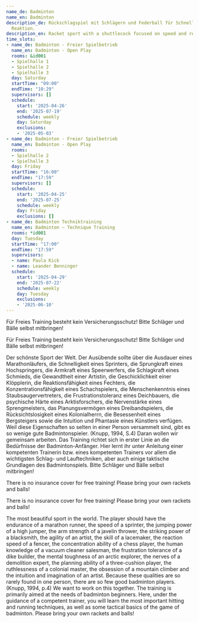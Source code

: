 ```yaml
---
name_de: Badminton
name_en: Badminton
description_de: Rückschlagspiel mit Schlägern und Federball für Schnelligkeit und
  Reaktion.
description_en: Racket sport with a shuttlecock focused on speed and reflexes.
time_slots:
- name_de: Badminton - Freier Spielbetrieb
  name_en: Badminton - Open Play
  rooms: &id001
  - Spielhalle 1
  - Spielhalle 2
  - Spielhalle 3
  day: Saturday
  startTime: "09:00"
  endTime: "10:29"
  supervisors: []
  schedule:
    start: '2025-04-26'
    end: '2025-07-19'
    schedule: weekly
    day: Saturday
    exclusions:
    - '2025-05-03'
- name_de: Badminton - Freier Spielbetrieb
  name_en: Badminton - Open Play
  rooms:
  - Spielhalle 2
  - Spielhalle 3
  day: Friday
  startTime: "16:00"
  endTime: "17:59"
  supervisors: []
  schedule:
    start: '2025-04-25'
    end: '2025-07-25'
    schedule: weekly
    day: Friday
    exclusions: []
- name_de: Badminton Techniktraining
  name_en: Badminton – Technique Training
  rooms: *id001
  day: Tuesday
  startTime: "17:00"
  endTime: "17:59"
  supervisors:
  - name: Paula Kick
  - name: Leander Benninger
  schedule:
    start: '2025-04-29'
    end: '2025-07-22'
    schedule: weekly
    day: Tuesday
    exclusions:
    - '2025-06-10'
---
```


<Locale value="de">
 

 Für Freies Training besteht kein Versicherungsschutz! Bitte Schläger und Bälle
selbst mitbringen! 

 Für Freies Training besteht kein Versicherungsschutz! Bitte Schläger und Bälle
selbst mitbringen! 

 Der schönste Sport der Welt. Der Ausübende sollte über die Ausdauer eines
Marathonläufers, die Schnelligkeit eines Sprinters, die Sprungkraft eines
Hochspringers, die Armkraft eines Speerwerfers, die Schlagkraft eines Schmieds,
die Gewandtheit einer Artistin, die Geschicklichkeit einer Klöpplerin, die
Reaktionsfähigkeit eines Fechters, die Konzentrationsfähigkeit eines
Schachspielers, die Menschenkenntnis eines Staubsaugervertreters, die
Frustrationstoleranz eines Deichbauers, die psychische Härte eines
Arktisforschers, die Nervenstärke eines Sprengmeisters, das Planungsvermögen
eines Dreibandspielers, die Rücksichtslosigkeit eines Kolonialherrn, die
Besessenheit eines Bergsteigers sowie die Intuition und Phantasie eines
Künstlers verfügen. Weil diese Eigenschaften so selten in einer Person
versammelt sind, gibt es so wenige gute Badmintonspieler. (Knupp, 1994, S.4)
Daran wollen wir gemeinsam arbeiten. Das Training richtet sich in erster Linie
an die Bedürfnisse der Badminton-Anfänger. Hier lernt ihr unter Anleitung einer
kompetenten Trainerin bzw. eines kompetenten Trainers vor allem die wichtigsten
Schlag- und Lauftechniken, aber auch einige taktische Grundlagen des
Badmintonspiels. Bitte Schläger und Bälle selbst mitbringen!

</Locale>
<Locale value="en">
 

 There is no insurance cover for free training! Please bring your own rackets and
balls! 

 There is no insurance cover for free training! Please bring your own rackets and
balls! 

 The most beautiful sport in the world. The player should have the endurance of a
marathon runner, the speed of a sprinter, the jumping power of a high jumper,
the arm strength of a javelin thrower, the striking power of a blacksmith, the
agility of an artist, the skill of a lacemaker, the reaction speed of a fencer,
the concentration ability of a chess player, the human knowledge of a vacuum
cleaner salesman, the frustration tolerance of a dike builder, the mental
toughness of an arctic explorer, the nerves of a demolition expert, the planning
ability of a three-cushion player, the ruthlessness of a colonial master, the
obsession of a mountain climber and the intuition and imagination of an artist.
Because these qualities are so rarely found in one person, there are so few good
badminton players. (Knupp, 1994, p.4) We want to work on this together. The
training is primarily aimed at the needs of badminton beginners. Here, under the
guidance of a competent trainer, you will learn the most important hitting and
running techniques, as well as some tactical basics of the game of badminton.
Please bring your own rackets and balls!

</Locale>
